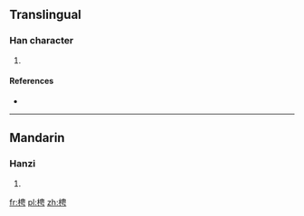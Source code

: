 ==Translingual==

===Han character===
{{Han char|rn=75|rad=木|as=07|sn=11|four=45927|canj=DLWS|ids=⿰木甹}}

# {{defn|Han|sort=木07}}

====References====
* {{Han ref|kx=0530.160|dkj=14877|hdz=21214.060|uh=68AC|ud=26796|bh=D5BB|bd=54715}}

----

==Mandarin==

===Hanzi===
{{cmn-hanzi|pin=[[chěng]] ([[cheng3]]), [[yǐng]] ([[ying3]])|wg=ch'eng<sup>3</sup>, ying<sup>3</sup>}}

# {{defn|lang=cmn|sort=木07}}

[[fr:梬]]
[[pl:梬]]
[[zh:梬]]